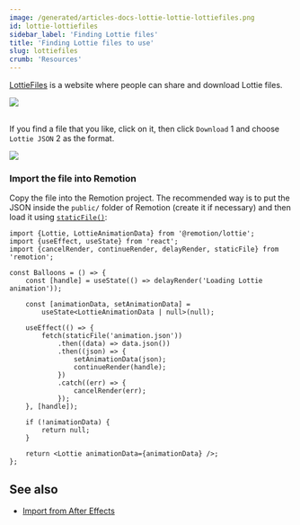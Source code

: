 ```yaml
---
image: /generated/articles-docs-lottie-lottie-lottiefiles.png
id: lottie-lottiefiles
sidebar_label: 'Finding Lottie files'
title: 'Finding Lottie files to use'
slug: lottiefiles
crumb: 'Resources'
---
```



[LottieFiles](https://lottiefiles.com) is a website where people can share and download Lottie files.

<img src="https://pub-646d808d9cb240cea53bedc76dd3cd0c.r2.dev/lottiefiles.png" />

<br />
<br />

If you find a file that you like, click on it, then click `Download` <InlineStep>1</InlineStep> and choose `Lottie JSON` <InlineStep>2</InlineStep> as the format.

<img src="https://pub-646d808d9cb240cea53bedc76dd3cd0c.r2.dev/lottiefiles-instructions.png" />

### Import the file into Remotion

Copy the file into the Remotion project. The recommended way is to put the JSON inside the `public/` folder of Remotion (create it if necessary) and then load it using [`staticFile()`](/docs/staticfile):

```tsx twoslash title="Animation.tsx"
import {Lottie, LottieAnimationData} from '@remotion/lottie';
import {useEffect, useState} from 'react';
import {cancelRender, continueRender, delayRender, staticFile} from 'remotion';

const Balloons = () => {
	const [handle] = useState(() => delayRender('Loading Lottie animation'));

	const [animationData, setAnimationData] =
		useState<LottieAnimationData | null>(null);

	useEffect(() => {
		fetch(staticFile('animation.json'))
			.then((data) => data.json())
			.then((json) => {
				setAnimationData(json);
				continueRender(handle);
			})
			.catch((err) => {
				cancelRender(err);
			});
	}, [handle]);

	if (!animationData) {
		return null;
	}

	return <Lottie animationData={animationData} />;
};
```

## See also

- [Import from After Effects](/docs/after-effects)
